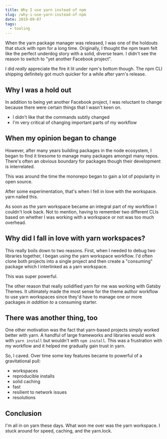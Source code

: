```yaml
---
title: Why I use yarn instead of npm
slug: /why-i-use-yarn-instead-of-npm
date: 2019-09-07
tags:
  - tooling
---
```


When the yarn package manager was released, I was one
of the holdouts that stuck with npm for a long time.
Originally, I thought the npm team felt like the perfect
underdog story with a solid, diverse team. I didn't see
the reason to switch to "yet another Facebook project".

I did _really_ appreciate the fire it lit under npm's
bottom though. The npm CLI shipping definitely got much
quicker for a while after yarn's release.

## Why I was a hold out

In addition to being yet another Facebook project, I was
reluctant to change because there were certain things that
I wasn't keen on.

- I didn't like that the commands subtly changed
- I'm very critical of changing important parts of my workflow

## When my opinion began to change

However, after many years building packages in the node
ecosystem, I began to find it tiresome to manage many
packages amongst many repos. There's often an obvious
boundary for packages though their development is
interrelated.

This was around the time the monorepo began to gain a
lot of popularity in open source.

After some experimentation, that's when I fell in love
with the workspace. yarn nailed this.

As soon as the yarn workspace became an integral part
of my workflow I couldn't look back. Not to mention,
having to remember two different CLIs based on whether
I was working with a workspace or not was too much
overhead.

## Why did I fall in love with yarn workspaces?

This really boils down to two reasons. First, when I
needed to debug two libraries together, I began using
the yarn workspace workflow. I'd often clone both
projects into a single project and then create a
"consuming" package which I interlinked as a yarn
workspace.

This was super powerful.

The other reason that really solidified yarn for me was
working with Gatsby Themes. It ultimately made the most
sense for the theme author workflow to use yarn workspaces
since they'd have to manage one or more packages _in
addition to_ a consuming starter.

## There was another thing, too

One other motivation was the fact that yarn-based projects
simply worked better with yarn. A handful of large frameworks
and libraries would work with `yarn install` but wouldn't
with `npm install`. This was a frustration with my workflow
and it helped me gradually gain trust in yarn.

So, I caved. Over time some key features became to powerful
of a gravitational pull:

- workspaces
- reproducible installs
- solid caching
- fast
- resilient to network issues
- resolutions

## Conclusion

I'm all in on yarn these days. What won me over was the
yarn workspace. I stuck around for speed, caching, and
the yarn.lock.
